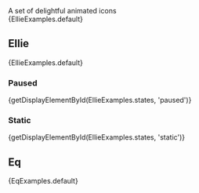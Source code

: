 
<div className="lead doc">
  A set of delightful animated icons
</div>

<CodeView exampleOnly>
  {EllieExamples.default}
</CodeView>

## Ellie

<CodeView>
  {EllieExamples.default}
</CodeView>

### Paused

<CodeView>
  {getDisplayElementById(EllieExamples.states, 'paused')}
</CodeView>

### Static

<CodeView>
  {getDisplayElementById(EllieExamples.states, 'static')}
</CodeView>

## Eq

<CodeView>
  {EqExamples.default}
</CodeView>
